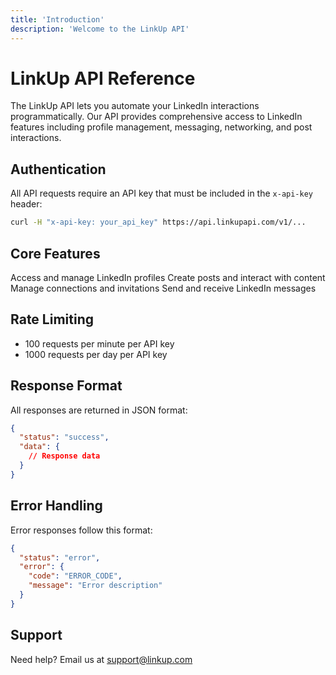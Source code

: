 ```yaml
---
title: 'Introduction'
description: 'Welcome to the LinkUp API'
---
```


# LinkUp API Reference

The LinkUp API lets you automate your LinkedIn interactions programmatically. Our API provides comprehensive access to LinkedIn features including profile management, messaging, networking, and post interactions.

## Authentication

All API requests require an API key that must be included in the `x-api-key` header:

```bash
curl -H "x-api-key: your_api_key" https://api.linkupapi.com/v1/...
```

## Core Features

<CardGroup cols={2}>
  <Card title="Profile Management" icon="user">
    Access and manage LinkedIn profiles
  </Card>
  <Card title="Post Interactions" icon="share-nodes">
    Create posts and interact with content
  </Card>
  <Card title="Networking" icon="network-wired">
    Manage connections and invitations
  </Card>
  <Card title="Messaging" icon="message">
    Send and receive LinkedIn messages
  </Card>
</CardGroup>

## Rate Limiting

- 100 requests per minute per API key
- 1000 requests per day per API key

## Response Format

All responses are returned in JSON format:

```json
{
  "status": "success",
  "data": {
    // Response data
  }
}
```

## Error Handling

Error responses follow this format:

```json
{
  "status": "error",
  "error": {
    "code": "ERROR_CODE",
    "message": "Error description"
  }
}
```



## Support

Need help? Email us at [support@linkup.com](mailto:support@linkupapi.com)